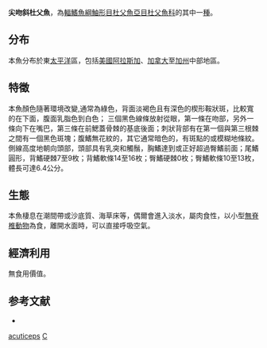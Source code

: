 {{Speciesbox
| genus = Clinocottus
| species = acuticeps
| status = NE
| status_system = IUCN3.1
| authority = Gilbert, 1896
| synonyms = *''Blennicottus acuticeps''<br /><small>Gilbert, 1896</small>
*''Oligocottus acuticeps''<br /><small>Gilbert, 1896</small>
*''Oxycottus acuticeps''<br /><small>Gilbert, 1896</small>
}}
'''尖吻斜杜父魚'''，為[[輻鰭魚綱|輻鰭魚綱]][[鮋形目|鮋形目]][[杜父魚亞目|杜父魚亞目]][[杜父魚科|杜父魚科]]的其中一[[種|種]]。

==分布==
本魚分布於東[[太平洋|太平洋]]區，包括[[美國|美國]][[阿拉斯加|阿拉斯加]]、[[加拿大|加拿大]]至[[加州|加州]]中部地區。

==特徵==
本魚顏色隨著環境改變,通常為綠色，背面淡褐色且有深色的楔形鞍狀斑，比較寬的在下面，腹面乳脂色到白色； 三個黑色線條放射從眼，第一條在吻部，另外一條向下在嘴巴，第三條在前鰓蓋骨棘的基底後面；刺狀背部有在第一個與第三根棘之間有一個黑色斑塊；腹鰭無花紋的，其它通常暗色的，有斑點的或模糊地條紋。側線高度地朝向頭部，頭部具有乳突和觸鬚，胸鰭達到或正好超過臀鰭前面；尾鰭圓形，背鰭硬棘7至9枚；背鰭軟條14至16枚；臀鰭硬棘0枚；臀鰭軟條10至13枚，體長可達6.4公分。

==生態==
本魚棲息在潮間帶或沙底質、海草床等，偶爾會進入淡水，屬肉食性，以小型[[無脊椎動物|無脊椎動物]]為食，離開水面時，可以直接呼吸空氣。

==經濟利用==
無食用價值。

==参考文献==
*{{FishBase_species|genus=Clinocottus|species=acuticeps|year=2011|month=12}}

{{taxonbar}}

[[Category:斜杜父魚屬|acuticeps]]
[[Category:1896年描述的魚類|C]]